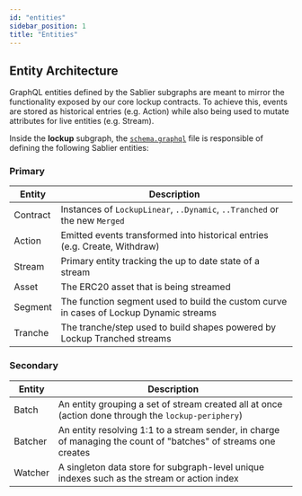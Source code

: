 ```yaml
---
id: "entities"
sidebar_position: 1
title: "Entities"
---
```


## Entity Architecture

GraphQL entities defined by the Sablier subgraphs are meant to mirror the functionality exposed by our core lockup
contracts. To achieve this, events are stored as historical entries (e.g. Action) while also being used to mutate
attributes for live entities (e.g. Stream).

Inside the **lockup** subgraph, the
[`schema.graphql`](https://github.com/sablier-labs/indexers/blob/main/apps/lockup/schema.graphql) file is responsible
of defining the following Sablier entities:

### Primary

| Entity   | Description                                                                            |
| -------- | -------------------------------------------------------------------------------------- |
| Contract | Instances of `LockupLinear`, `..Dynamic`, `..Tranched` or the new `Merged`             |
| Action   | Emitted events transformed into historical entries (e.g. Create, Withdraw)             |
| Stream   | Primary entity tracking the up to date state of a stream                               |
| Asset    | The ERC20 asset that is being streamed                                                 |
| Segment  | The function segment used to build the custom curve in cases of Lockup Dynamic streams |
| Tranche  | The tranche/step used to build shapes powered by Lockup Tranched streams               |

### Secondary

| Entity  | Description                                                                                                     |
| ------- | --------------------------------------------------------------------------------------------------------------- |
| Batch   | An entity grouping a set of stream created all at once (action done through the `lockup-periphery`)             |
| Batcher | An entity resolving 1:1 to a stream sender, in charge of managing the count of "batches" of streams one creates |
| Watcher | A singleton data store for subgraph-level unique indexes such as the stream or action index                     |
